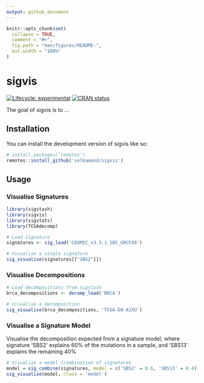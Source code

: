 ```yaml
---
output: github_document
---
```


<!-- README.md is generated from README.Rmd. Please edit that file -->

```r
knitr::opts_chunk$set(
  collapse = TRUE,
  comment = "#>",
  fig.path = "man/figures/README-",
  out.width = "100%"
)
```

# sigvis

<!-- badges: start -->
[![Lifecycle: experimental](https://img.shields.io/badge/lifecycle-experimental-orange.svg)](https://lifecycle.r-lib.org/articles/stages.html#experimental)
[![CRAN status](https://www.r-pkg.org/badges/version/sigvis)](https://CRAN.R-project.org/package=sigvis)
<!-- badges: end -->

The goal of sigvis is to ...

## Installation

You can install the development version of sigvis like so:

``` r
# install.packages('remotes')
remotes::install_github('selkamand/sigvis')
```

## Usage

### Visualise Signatures

```r
library(sigstash)
library(sigvis)
library(sigstats)
library(TCGAdecomp)

# Load Signature 
signatures <- sig_load('COSMIC_v3.3.1_SBS_GRCh38')

# Visualise a single signature
sig_visualise(signatures[["SBS2"]])
```

### Visualise Decompositions

```r

# Load decompositions from sigstash
brca_decompositions <- decomp_load('BRCA')

# Visualise a decomposition
sig_visualise(brca_decompositions, 'TCGA-D8-A1XU')
```

### Visualise a Signature Model

Visualise the decomposition expected from a signature model, where signature 'SBS2' explains 60% of the mutations in a sample, and 'SBS13' explains the remaining 40%

```r

# Visualise a model (combination of signatures
model = sig_combine(signatures, model = c('SBS2' = 0.6, 'SBS13' = 0.4))
sig_visualise(model, class = 'model')
```

